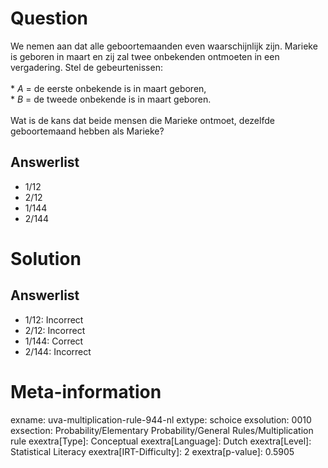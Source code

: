 Question
========

We nemen aan dat alle geboortemaanden even waarschijnlijk zijn. Marieke
is geboren in maart en zij zal twee onbekenden ontmoeten in een
vergadering. Stel de gebeurtenissen:\
\
* *A* = de eerste onbekende is in maart geboren,\
* *B* = de tweede onbekende is in maart geboren.\
\
Wat is de kans dat beide mensen die Marieke ontmoet, dezelfde
geboortemaand hebben als Marieke?

Answerlist
----------

* 1/12
* 2/12
* 1/144
* 2/144

Solution
========

Answerlist
----------

* 1/12: Incorrect
* 2/12: Incorrect
* 1/144: Correct
* 2/144: Incorrect

Meta-information
================
exname: uva-multiplication-rule-944-nl
extype: schoice
exsolution: 0010
exsection: Probability/Elementary Probability/General Rules/Multiplication rule
exextra[Type]: Conceptual
exextra[Language]: Dutch
exextra[Level]: Statistical Literacy
exextra[IRT-Difficulty]: 2
exextra[p-value]: 0.5905
